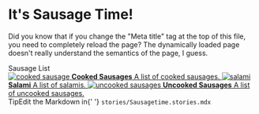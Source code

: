 
<Meta title="Sausagetime/Introduction" />

<style>{`
  .subheading {
    --mediumdark: '#999999';
    font-weight: 900;
    font-size: 13px;
    color: #999;
    letter-spacing: 6px;
    line-height: 24px;
    text-transform: uppercase;
    margin-bottom: 12px;
    margin-top: 40px;
  }

  .link-list {
    display: grid;
    grid-template-columns: 1fr;
    grid-template-rows: 1fr 1fr;
    row-gap: 10px;
  }

  @media (min-width: 620px) {
    .link-list {
      row-gap: 20px;
      column-gap: 20px;
      grid-template-columns: 1fr 1fr;
    }
  }

  @media all and (-ms-high-contrast:none) {
  .link-list {
      display: -ms-grid;
      -ms-grid-columns: 1fr 1fr;
      -ms-grid-rows: 1fr 1fr;
    }
  }

  .link-item {
    display: block;
    padding: 20px 30px 20px 15px;
    border: 1px solid #00000010;
    border-radius: 5px;
    transition: background 150ms ease-out, border 150ms ease-out, transform 150ms ease-out;
    color: #333333;
    display: flex;
    align-items: flex-start;
  }

  .link-item:hover {
    border-color: #1EA7FD50;
    transform: translate3d(0, -3px, 0);
    box-shadow: rgba(0, 0, 0, 0.08) 0 3px 10px 0;
  }

  .link-item:active {
    border-color: #1EA7FD;
    transform: translate3d(0, 0, 0);
  }

  .link-item strong {
    font-weight: 700;
    display: block;
    margin-bottom: 2px;
  }
  
  .link-item img {
    height: 40px;
    width: 40px;
    margin-right: 15px;
    flex: none;
  }

  .link-item span {
    font-size: 14px;
    line-height: 20px;
  }

  .tip {
    display: inline-block;
    border-radius: 1em;
    font-size: 11px;
    line-height: 12px;
    font-weight: 700;
    background: #E7FDD8;
    color: #66BF3C;
    padding: 4px 12px;
    margin-right: 10px;
    vertical-align: top;
  }

  .tip-wrapper {
    font-size: 13px;
    line-height: 20px;
    margin-top: 40px;
    margin-bottom: 40px;
  }

  .tip-wrapper code {
    font-size: 12px;
    display: inline-block;
  }

  
`}</style>

# It's Sausage Time!

Did you know that if you change the "Meta title" tag at the top of this file, you need to completely reload the page? The dynamically loaded page doesn't really understand the semantics of the page, I guess.

<div className="subheading">Sausage List</div>

<div className="link-list">
  <a className="link-item" href="https://github.com/zushane/sausage/blob/master/style/Cooked_or_smoked_sausages_and_luncheon_meats.md" target="_blank">
    <img src={CookedSausage} alt="cooked sausage" />
    <span>
      <strong>Cooked Sausages</strong>
      A list of cooked sausages.
    </span>
  </a>
  <a
    className="link-item"
    href="https://github.com/zushane/sausage/blob/master/style/Salami_and_salami-type_dry_cured_sausages.md"
    target="_blank"
  >
    <img src={Salami} alt="salami" />
    <span>
      <strong>Salami</strong>
      A list of salamis.
    </span>
  </a>
  <a
    className="link-item"
    href="https://github.com/zushane/sausage/blob/master/style/Uncooked_fresh_or_air_dried_sausages.md"
    target="_blank"
  >
    <img src={UncookedSausage} alt="uncooked sausages" />
    <span>
      <strong>Uncooked Sausages</strong>
      A list of uncooked sausages.
    </span>
  </a>
</div>

<div className="tip-wrapper">
  <span className="tip">Tip</span>Edit the Markdown in{' '}
  <code>stories/Sausagetime.stories.mdx</code>
</div>
